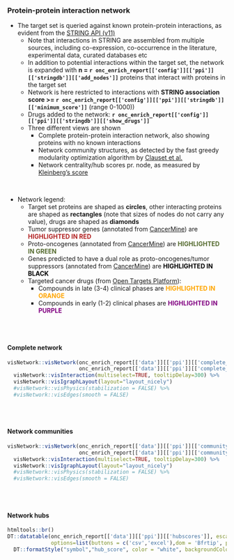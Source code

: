 ### Protein-protein interaction network {.tabset}

* The target set is queried against known protein-protein interactions, as evident from the [STRING API (v11)](http://string-db.org)
  * Note that interactions in STRING are assembled from multiple sources, including co-expression, co-occurrence in the literature, experimental data, curated databases etc
  * In addition to potential interactions within the target set, the network is expanded with __n = `r onc_enrich_report[['config']][['ppi']][['stringdb']][['add_nodes']]`__ proteins that interact with proteins in the target set
  * Network is here restricted to interactions with __STRING association score >= `r onc_enrich_report[['config']][['ppi']][['stringdb']][['minimum_score']]`__ (range 0-1000))
  * Drugs added to the network: __`r onc_enrich_report[['config']][['ppi']][['stringdb']][['show_drugs']]`__ 
  * Three different views are shown
    * Complete protein-protein interaction network, also showing proteins with no known interactions
    * Network community structures, as detected by the fast greedy modularity optimization algorithm by [Clauset et al.](http://www.arxiv.org/abs/cond-mat/0408187)
    * Network centrality/hub scores pr. node, as measured by [Kleinberg's score](https://dl.acm.org/citation.cfm?id=324140)

<br>

* Network legend:
  * Target set proteins are shaped as **circles**, other interacting proteins are shaped as **rectangles** (note that sizes of nodes do not carry any value), drugs are shaped as **diamonds**
  * Tumor suppressor genes (annotated from [CancerMine](https://www.nature.com/articles/s41592-019-0422-y)) are <span style="color:firebrick"><b>HIGHLIGHTED IN RED</b></span>
  * Proto-oncogenes (annotated from [CancerMine](https://www.nature.com/articles/s41592-019-0422-y)) are <span style="color:darkolivegreen"><b>HIGHLIGHTED IN GREEN</b></span>
  * Genes predicted to have a dual role as proto-oncogenes/tumor suppressors (annotated from [CancerMine](https://www.nature.com/articles/s41592-019-0422-y)) are <span style="color:black"><b>HIGHLIGHTED IN BLACK</b></span>
  * Targeted cancer drugs (from [Open Targets Platform](https://targetvalidation.org)):
     * Compounds in late (3-4) clinical phases are <span style="color:orange"><b>HIGHLIGHTED IN ORANGE</b></span>
     * Compounds in early (1-2) clinical phases are <span style="color:purple"><b>HIGHLIGHTED IN PURPLE</b></span>
  

<br><br>

#### Complete network

```r
visNetwork::visNetwork(onc_enrich_report[['data']][['ppi']][['complete_network']]$nodes, 
                       onc_enrich_report[['data']][['ppi']][['complete_network']]$edges) %>%
  visNetwork::visInteraction(multiselect=TRUE, tooltipDelay=300) %>%
  visNetwork::visIgraphLayout(layout="layout_nicely")
  #visNetwork::visPhysics(stabilization = FALSE) %>%
  #visNetwork::visEdges(smooth = FALSE)

```
<br><br>

#### Network communities

```r
visNetwork::visNetwork(onc_enrich_report[['data']][['ppi']][['community_network']]$nodes, 
                       onc_enrich_report[['data']][['ppi']][['community_network']]$edges) %>%
  visNetwork::visInteraction(multiselect=TRUE, tooltipDelay=300) %>%
  visNetwork::visIgraphLayout(layout="layout_nicely")
  #visNetwork::visPhysics(stabilization = FALSE) %>%
  #visNetwork::visEdges(smooth = FALSE)

```
<br><br>

#### Network hubs

```r

htmltools::br()
DT::datatable(onc_enrich_report[['data']][['ppi']][['hubscores']], escape = F, extensions=c("Buttons","Responsive"), width = "100%",
              options=list(buttons = c('csv','excel'),dom = 'Bfrtip', pagelength = 20)) %>%
  DT::formatStyle("symbol","hub_score", color = "white", backgroundColor = DT::styleInterval(onc_enrich_report[['config']][['disease']][['breaks']], onc_enrich_report[['config']][['disease']][['colors']]))



```
<br><br>

